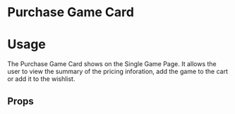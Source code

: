 
<Meta title="Design System|Components" component={PurchaseGameCard} />

# Purchase Game Card

# Usage

The Purchase Game Card shows on the Single Game Page. It allows the user to view the summary of the pricing inforation, add the game to the cart or add it to the wishlist.

<Preview>
  <Story name="PurchaseGameCard">
    <PurchaseGameCard gameTitle="Fallout 3" gamePrice={60} gameDiscount={40} />
  </Story>
</Preview>

## Props

<Props of={PurchaseGameCard} />
